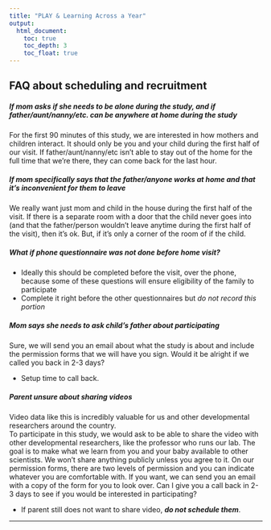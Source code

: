 ```yaml
---
title: "PLAY & Learning Across a Year"
output:
  html_document:
    toc: true
    toc_depth: 3
    toc_float: true
---
```


## FAQ about scheduling and recruitment

##### If mom asks if she needs to be alone during the study, and if father/aunt/nanny/etc. can be anywhere at home during the study  
<say>For the first 90 minutes of this study, we are interested in how mothers and children interact. It should only be you and your child during the first half of our visit. If father/aunt/nanny/etc isn’t able to stay out of the home for the full time that we’re there, they can come back for the last hour.</say> 


##### If mom specifically says that the father/anyone works at home and that it’s inconvenient for them to leave

<say>We really want just mom and child in the house during the first half of the visit. If there is a separate room with a door that the child never goes into (and that the father/person wouldn’t leave anytime during the first half of the visit), then it’s ok. But, if it’s only a corner of the room of if the child.</say> 


##### What if phone questionnaire was not done before home visit?

* Ideally this should be completed before the visit, over the phone, because some of these questions will ensure eligibility of the family to participate  
* Complete it right before the other questionnaires but _do not record this portion_

##### Mom says she needs to ask child’s father about participating
<say>Sure, we will send you an email about what the study is about and include the permission forms that we will have you sign. Would it be alright if we called you back in 2-3 days?</say>   

* Setup time to call back.

##### Parent unsure about sharing videos
<say>Video data like this is incredibly valuable for us and other developmental researchers around the country.  
To participate in this study, we would ask to be able to share the video with other developmental researchers, like the professor who runs our lab. The goal is to make what we learn from you and your baby available to other scientists. We won’t share anything publicly unless you agree to it. On our permission forms, there are two levels of permission and you can indicate whatever you are comfortable with. If you want, we can send you an email with a copy of the form for you to look over. Can I give you a call back in 2-3 days to see if you would be interested in participating?</say>   

* If parent still does not want to share video, _**do not schedule them**_.


---

